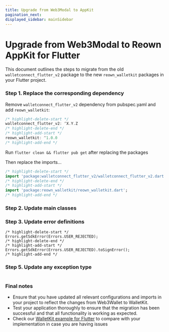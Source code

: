 ```yaml
---
title: Upgrade from Web3Modal to AppKit
pagination_next: 
displayed_sidebar: mainSidebar
---
```


# Upgrade from Web3Modal to Reown AppKit for Flutter

This document outlines the steps to migrate from the old `walletconnect_flutter_v2` package to the new `reown_walletkit` packages in your Flutter project.

### Step 1. Replace the corresponding dependency

Remove `walletconnect_flutter_v2` dependency from pubspec.yaml and add `reown_walletkit`:

```dart
/* highlight-delete-start */
walletconnect_flutter_v2: ^X.Y.Z
/* highlight-delete-end */
/* highlight-add-start */
reown_walletkit: ^1.0.0
/* highlight-add-end */
```

Run `flutter clean && flutter pub get` after replacing the packages

Then replace the imports...

```dart
/* highlight-delete-start */
import 'package:walletconnect_flutter_v2/walletconnect_flutter_v2.dart';
/* highlight-delete-end */
/* highlight-add-start */
import 'package:reown_walletkit/reown_walletkit.dart';
/* highlight-add-end */
```

### Step 2. Update main classes

<Table
  headers={['Old', 'New']}
  data={[
    {
      old: { code: 'Web3Wallet' },
      new: { code: 'ReownWalletKit' },
    },
    {
      old: { code: 'Core' },
      new: { code: 'ReownCore' },
    },
  ]}
/>

### Step 3. Update error definitions

```tsx
/* highlight-delete-start */
Errors.getSdkError(Errors.USER_REJECTED);
/* highlight-delete-end */
/* highlight-add-start */
Errors.getSdkError(Errors.USER_REJECTED).toSignError();
/* highlight-add-end */
```

### Step 5. Update any exception type

<Table
  headers={['Old', 'New']}
  data={[
    {
      old: { code: 'WalletConnectError' },
      new: { code: 'ReownSignError' },
    },
  ]}
/>

### Final notes

+ Ensure that you have updated all relevant configurations and imports in your project to reflect the changes from Web3Wallet to WalletKit.
+ Test your application thoroughly to ensure that the migration has been successful and that all functionality is working as expected.
+ Check our [WalletKit example for Flutter](https://github.com/reown-com/reown_flutter/tree/master/packages/reown_walletkit/example/) to compare with your implementation in case you are having issues 
